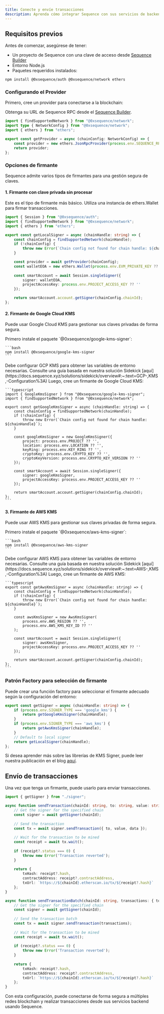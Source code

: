 ```yaml
---
title: Conecte y envíe transacciones
description: Aprenda cómo integrar Sequence con sus servicios de backend
---
```


## Requisitos previos
Antes de comenzar, asegúrese de tener:
- Un proyecto de Sequence con una clave de acceso desde [Sequence Builder](https://sequence.build)
- Entorno Node.js
- Paquetes requeridos instalados:

```bash
npm install @0xsequence/auth @0xsequence/network ethers
```

### Configurando el Provider
Primero, cree un provider para conectarse a la blockchain:

Obtenga su URL de Sequence RPC desde el [Sequence Builder](https://sequence.build).

```typescript
import { findSupportedNetwork } from "@0xsequence/network";
import type { NetworkConfig } from "@0xsequence/network";
import { ethers } from "ethers";

export const getProvider = async (chainConfig: NetworkConfig) => {
    const provider = new ethers.JsonRpcProvider(process.env.SEQUENCE_RPC_URL, chainConfig.chainId);
    return provider;
};
```

### Opciones de firmante
Sequence admite varios tipos de firmantes para una gestión segura de claves.

#### 1. Firmante con clave privada sin procesar
Este es el tipo de firmante más básico. Utiliza una instancia de ethers.Wallet para firmar transacciones.

```typescript
import { Session } from "@0xsequence/auth";
import { findSupportedNetwork } from "@0xsequence/network";
import { ethers } from "ethers";

export const getLocalSigner = async (chainHandle: string) => {
    const chainConfig = findSupportedNetwork(chainHandle);
    if (!chainConfig) {
        throw new Error(`Chain config not found for chain handle: ${chainHandle}`);
    }

    const provider = await getProvider(chainConfig);
    const walletEOA = new ethers.Wallet(process.env.EVM_PRIVATE_KEY ?? '', provider);
    
    const smartAccount = await Session.singleSigner({
        signer: walletEOA,
        projectAccessKey: process.env.PROJECT_ACCESS_KEY ?? ''
    });

    return smartAccount.account.getSigner(chainConfig.chainId);
};
```

#### 2. Firmante de Google Cloud KMS
Puede usar Google Cloud KMS para gestionar sus claves privadas de forma segura.

<Steps>
  <Step>
    Primero instale el paquete `@0xsequence/google-kms-signer`:

    ```bash
    npm install @0xsequence/google-kms-signer
    ```
  </Step>

  <Step>
    Debe configurar GCP KMS para obtener las variables de entorno necesarias.
    Consulte una guía basada en nuestra solución Sidekick [aquí](https://docs.sequence.xyz/solutions/sidekick/overview#:~:text=GCP-,KMS,-Configuration%3A)
  </Step>

  <Step>
    Luego, cree un firmante de Google Cloud KMS:

    ```typescript
    import { GoogleKmsSigner } from "@0xsequence/google-kms-signer";
    import { findSupportedNetwork } from "@0xsequence/network";

    export const getGoogleKmsSigner = async (chainHandle: string) => {
        const chainConfig = findSupportedNetwork(chainHandle);
        if (!chainConfig) {
            throw new Error(`Chain config not found for chain handle: ${chainHandle}`);
        }

        const googleKmsSigner = new GoogleKmsSigner({
            project: process.env.PROJECT ?? '',
            location: process.env.LOCATION ?? '',
            keyRing: process.env.KEY_RING ?? '',
            cryptoKey: process.env.CRYPTO_KEY ?? '',
            cryptoKeyVersion: process.env.CRYPTO_KEY_VERSION ?? ''
        });

        const smartAccount = await Session.singleSigner({
            signer: googleKmsSigner,
            projectAccessKey: process.env.PROJECT_ACCESS_KEY ?? ''
        });

        return smartAccount.account.getSigner(chainConfig.chainId);
    };
    ```
  </Step>
</Steps>

#### 3. Firmante de AWS KMS
Puede usar AWS KMS para gestionar sus claves privadas de forma segura.

<Steps>
  <Step>
    Primero instale el paquete `@0xsequence/aws-kms-signer`:

    ```bash
    npm install @0xsequence/aws-kms-signer
    ```
  </Step>

  <Step>
    Debe configurar AWS KMS para obtener las variables de entorno necesarias.
    Consulte una guía basada en nuestra solución Sidekick [aquí](https://docs.sequence.xyz/solutions/sidekick/overview#:~:text=AWS-,KMS,-Configuration%3A)
  </Step>

  <Step>
    Luego, cree un firmante de AWS KMS:

    ```typescript
    export const getAwsKmsSigner = async (chainHandle: string) => {
        const chainConfig = findSupportedNetwork(chainHandle);
        if (!chainConfig) {
            throw new Error(`Chain config not found for chain handle: ${chainHandle}`);
        }

        const awsKmsSigner = new AwsKmsSigner(
            process.env.AWS_REGION ?? '',
            process.env.AWS_KMS_KEY_ID ?? ''
        );

        const smartAccount = await Session.singleSigner({
            signer: awsKmsSigner,
            projectAccessKey: process.env.PROJECT_ACCESS_KEY ?? ''
        });

        return smartAccount.account.getSigner(chainConfig.chainId);
    };
    ```
  </Step>
</Steps>

### Patrón Factory para selección de firmante
Puede crear una función factory para seleccionar el firmante adecuado según la configuración del entorno:

```typescript
export const getSigner = async (chainHandle: string) => {
    if (process.env.SIGNER_TYPE === 'google_kms') { 
        return getGoogleKmsSigner(chainHandle);
    } 
    if (process.env.SIGNER_TYPE === 'aws_kms') {
        return getAwsKmsSigner(chainHandle);
    }
    // Default to local signer
    return getLocalSigner(chainHandle);
};
```

Si desea aprender más sobre las librerías de KMS Signer, puede leer nuestra publicación en el blog [aquí](https://labs.sequence.xyz/secure-backend-wallets-cloud-kms/).

## Envío de transacciones
Una vez que tenga un firmante, puede usarlo para enviar transacciones.

```typescript
import { getSigner } from "./signer";

async function sendTransaction(chainId: string, to: string, value: string, data: string) {
    // Get the signer for the specified chain
    const signer = await getSigner(chainId);
    
    // Send the transaction
    const tx = await signer.sendTransaction({ to, value, data });
    
    // Wait for the transaction to be mined
    const receipt = await tx.wait();
    
    if (receipt?.status === 0) {
        throw new Error('Transaction reverted');
    }
    
    return {
        txHash: receipt?.hash,
        contractAddress: receipt?.contractAddress,
        txUrl: `https://${chainId}.etherscan.io/tx/${receipt?.hash}`
    };
}

async function sendTransactionBatch(chainId: string, transactions: { to: string, value: string, data: string }[]) {
    // Get the signer for the specified chain
    const signer = await getSigner(chainId);
    
    // Send the transaction batch
    const tx = await signer.sendTransaction(transactions);
    
    // Wait for the transaction to be mined
    const receipt = await tx.wait();
    
    if (receipt?.status === 0) {
        throw new Error('Transaction reverted');
    }
    
    return {
        txHash: receipt?.hash,
        contractAddress: receipt?.contractAddress,
        txUrl: `https://${chainId}.etherscan.io/tx/${receipt?.hash}`
    };
}
```

Con esta configuración, puede conectarse de forma segura a múltiples redes blockchain y realizar transacciones desde sus servicios backend usando Sequence.